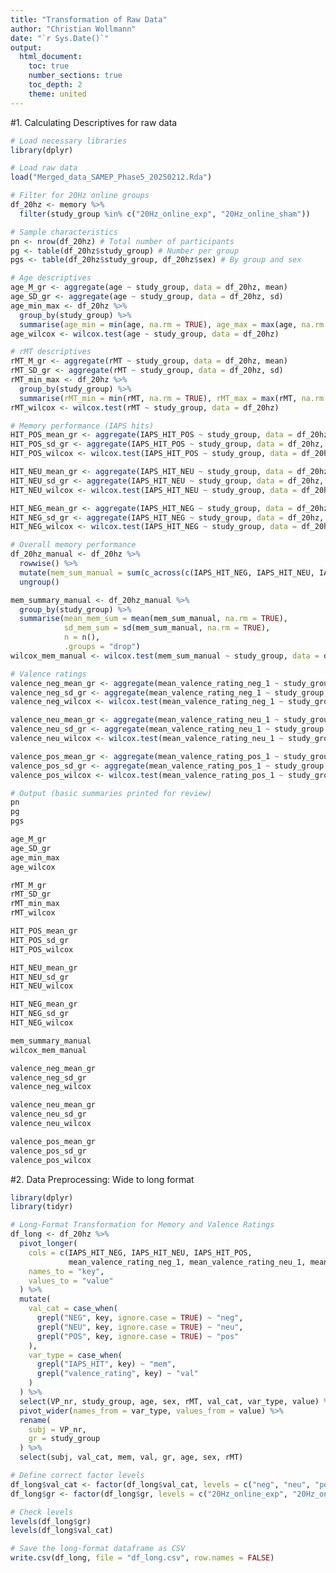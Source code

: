 ```yaml
---
title: "Transformation of Raw Data"
author: "Christian Wollmann"
date: "`r Sys.Date()`"
output: 
  html_document:
    toc: true
    number_sections: true
    toc_depth: 2
    theme: united
---
```

#1. Calculating Descriptives for raw data
```r
# Load necessary libraries
library(dplyr)

# Load raw data
load("Merged_data_SAMEP_Phase5_20250212.Rda")

# Filter for 20Hz online groups
df_20hz <- memory %>%
  filter(study_group %in% c("20Hz_online_exp", "20Hz_online_sham"))

# Sample characteristics
pn <- nrow(df_20hz) # Total number of participants
pg <- table(df_20hz$study_group) # Number per group
pgs <- table(df_20hz$study_group, df_20hz$sex) # By group and sex

# Age descriptives
age_M_gr <- aggregate(age ~ study_group, data = df_20hz, mean)
age_SD_gr <- aggregate(age ~ study_group, data = df_20hz, sd)
age_min_max <- df_20hz %>%
  group_by(study_group) %>%
  summarise(age_min = min(age, na.rm = TRUE), age_max = max(age, na.rm = TRUE))
age_wilcox <- wilcox.test(age ~ study_group, data = df_20hz)

# rMT descriptives
rMT_M_gr <- aggregate(rMT ~ study_group, data = df_20hz, mean)
rMT_SD_gr <- aggregate(rMT ~ study_group, data = df_20hz, sd)
rMT_min_max <- df_20hz %>%
  group_by(study_group) %>%
  summarise(rMT_min = min(rMT, na.rm = TRUE), rMT_max = max(rMT, na.rm = TRUE))
rMT_wilcox <- wilcox.test(rMT ~ study_group, data = df_20hz)

# Memory performance (IAPS hits)
HIT_POS_mean_gr <- aggregate(IAPS_HIT_POS ~ study_group, data = df_20hz, mean)
HIT_POS_sd_gr <- aggregate(IAPS_HIT_POS ~ study_group, data = df_20hz, sd)
HIT_POS_wilcox <- wilcox.test(IAPS_HIT_POS ~ study_group, data = df_20hz)

HIT_NEU_mean_gr <- aggregate(IAPS_HIT_NEU ~ study_group, data = df_20hz, mean)
HIT_NEU_sd_gr <- aggregate(IAPS_HIT_NEU ~ study_group, data = df_20hz, sd)
HIT_NEU_wilcox <- wilcox.test(IAPS_HIT_NEU ~ study_group, data = df_20hz)

HIT_NEG_mean_gr <- aggregate(IAPS_HIT_NEG ~ study_group, data = df_20hz, mean)
HIT_NEG_sd_gr <- aggregate(IAPS_HIT_NEG ~ study_group, data = df_20hz, sd)
HIT_NEG_wilcox <- wilcox.test(IAPS_HIT_NEG ~ study_group, data = df_20hz)

# Overall memory performance
df_20hz_manual <- df_20hz %>%
  rowwise() %>%
  mutate(mem_sum_manual = sum(c_across(c(IAPS_HIT_NEG, IAPS_HIT_NEU, IAPS_HIT_POS)), na.rm = TRUE)) %>%
  ungroup()

mem_summary_manual <- df_20hz_manual %>%
  group_by(study_group) %>%
  summarise(mean_mem_sum = mean(mem_sum_manual, na.rm = TRUE),
            sd_mem_sum = sd(mem_sum_manual, na.rm = TRUE),
            n = n(),
            .groups = "drop")
wilcox_mem_manual <- wilcox.test(mem_sum_manual ~ study_group, data = df_20hz_manual)

# Valence ratings
valence_neg_mean_gr <- aggregate(mean_valence_rating_neg_1 ~ study_group, data = df_20hz, mean)
valence_neg_sd_gr <- aggregate(mean_valence_rating_neg_1 ~ study_group, data = df_20hz, sd)
valence_neg_wilcox <- wilcox.test(mean_valence_rating_neg_1 ~ study_group, data = df_20hz)

valence_neu_mean_gr <- aggregate(mean_valence_rating_neu_1 ~ study_group, data = df_20hz, mean)
valence_neu_sd_gr <- aggregate(mean_valence_rating_neu_1 ~ study_group, data = df_20hz, sd)
valence_neu_wilcox <- wilcox.test(mean_valence_rating_neu_1 ~ study_group, data = df_20hz)

valence_pos_mean_gr <- aggregate(mean_valence_rating_pos_1 ~ study_group, data = df_20hz, mean)
valence_pos_sd_gr <- aggregate(mean_valence_rating_pos_1 ~ study_group, data = df_20hz, sd)
valence_pos_wilcox <- wilcox.test(mean_valence_rating_pos_1 ~ study_group, data = df_20hz)

# Output (basic summaries printed for review)
pn
pg
pgs

age_M_gr
age_SD_gr
age_min_max
age_wilcox

rMT_M_gr
rMT_SD_gr
rMT_min_max
rMT_wilcox

HIT_POS_mean_gr
HIT_POS_sd_gr
HIT_POS_wilcox

HIT_NEU_mean_gr
HIT_NEU_sd_gr
HIT_NEU_wilcox

HIT_NEG_mean_gr
HIT_NEG_sd_gr
HIT_NEG_wilcox

mem_summary_manual
wilcox_mem_manual

valence_neg_mean_gr
valence_neg_sd_gr
valence_neg_wilcox

valence_neu_mean_gr
valence_neu_sd_gr
valence_neu_wilcox

valence_pos_mean_gr
valence_pos_sd_gr
valence_pos_wilcox

```


#2. Data Preprocessing: Wide to long format
```r
library(dplyr)
library(tidyr)

# Long-Format Transformation for Memory and Valence Ratings
df_long <- df_20hz %>%
  pivot_longer(
    cols = c(IAPS_HIT_NEG, IAPS_HIT_NEU, IAPS_HIT_POS,
             mean_valence_rating_neg_1, mean_valence_rating_neu_1, mean_valence_rating_pos_1),
    names_to = "key",
    values_to = "value"
  ) %>%
  mutate(
    val_cat = case_when(
      grepl("NEG", key, ignore.case = TRUE) ~ "neg",
      grepl("NEU", key, ignore.case = TRUE) ~ "neu",
      grepl("POS", key, ignore.case = TRUE) ~ "pos"
    ),
    var_type = case_when(
      grepl("IAPS_HIT", key) ~ "mem",
      grepl("valence_rating", key) ~ "val"
    )
  ) %>%
  select(VP_nr, study_group, age, sex, rMT, val_cat, var_type, value) %>%
  pivot_wider(names_from = var_type, values_from = value) %>%
  rename(
    subj = VP_nr,
    gr = study_group
  ) %>%
  select(subj, val_cat, mem, val, gr, age, sex, rMT)

# Define correct factor levels
df_long$val_cat <- factor(df_long$val_cat, levels = c("neg", "neu", "pos"))
df_long$gr <- factor(df_long$gr, levels = c("20Hz_online_exp", "20Hz_online_sham"))

# Check levels
levels(df_long$gr)
levels(df_long$val_cat)

# Save the long-format dataframe as CSV
write.csv(df_long, file = "df_long.csv", row.names = FALSE)
```
